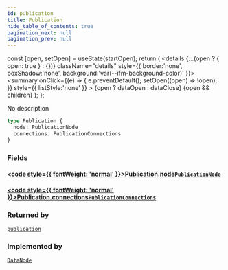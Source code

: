 ```yaml
---
id: publication
title: Publication
hide_table_of_contents: true
pagination_next: null
pagination_prev: null
---
```







  const [open, setOpen] = useState(startOpen);
  return (
    <details {...(open ? { open: true } : {})} className="details" style={{ border:'none', boxShadow:'none', background:'var(--ifm-background-color)' }}>
      <summary
        onClick={(e) => {
          e.preventDefault();
          setOpen((open) => !open);
        }}
        style={{ listStyle:'none' }}
      >
      {open ? dataOpen : dataClose}
      </summary>
      {open && children}
    </details>
  );
};




No description


```graphql
type Publication {
  node: PublicationNode
  connections: PublicationConnections
}
```




### Fields

#### [<code style={{ fontWeight: 'normal' }}>Publication.<b>node</b></code>](#)<Bullet />[`PublicationNode`](/cris/objects/publication-node) <Badge class="secondary" text="object"/>
> 
> 

#### [<code style={{ fontWeight: 'normal' }}>Publication.<b>connections</b></code>](#)<Bullet />[`PublicationConnections`](/cris/objects/publication-connections) <Badge class="secondary" text="object"/>
> 
> 



### Returned by

[`publication`](/cris/queries/publication)  <Badge class="secondary" text="query"/>

### Implemented by

[`DataNode`](/cris/unions/data-node)  <Badge class="secondary" text="union"/>

